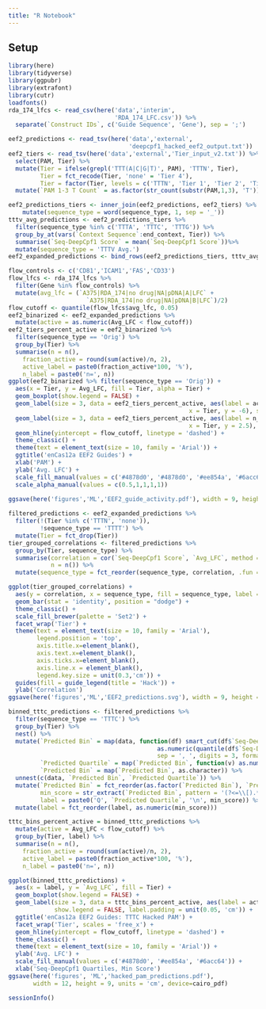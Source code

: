 ```yaml
---
title: "R Notebook"
---
```


## Setup

```r
library(here)
library(tidyverse)
library(ggpubr)
library(extrafont)
library(cutr)
loadfonts()
rda_174_lfcs <- read_csv(here('data','interim',
                              'RDA_174_LFC.csv')) %>%
  separate(`Construct IDs`, c('Guide Sequence', 'Gene'), sep = ';')

eef2_predictions <- read_tsv(here('data','external',
                                  'deepcpf1_hacked_eef2_output.txt'))
eef2_tiers <- read_tsv(here('data','external','Tier_input_v2.txt')) %>%
  select(PAM, Tier) %>%
  mutate(Tier = ifelse(grepl('TTT(A|C|G|T)', PAM), 'TTTN', Tier), 
         Tier = fct_recode(Tier, 'none' = 'Tier 4'), 
         Tier = factor(Tier, levels = c('TTTN', 'Tier 1', 'Tier 2', 'Tier 3', 'none'))) %>%
  mutate(`PAM 1-3 T Count` = as.factor(str_count(substr(PAM,1,3), 'T')))
```

```r
eef2_predictions_tiers <- inner_join(eef2_predictions, eef2_tiers) %>%
    mutate(sequence_type = word(sequence_type, 1, sep = '_'))
tttv_avg_predictions <- eef2_predictions_tiers %>%
  filter(sequence_type %in% c('TTTA', 'TTTC', 'TTTG')) %>%
  group_by_at(vars(`Context Sequence`:end_context, Tier)) %>%
  summarise(`Seq-DeepCpf1 Score` = mean(`Seq-DeepCpf1 Score`))%>%
  mutate(sequence_type = 'TTTV Avg.')
eef2_expanded_predictions <- bind_rows(eef2_predictions_tiers, tttv_avg_predictions)
```

```r
flow_controls <- c('CD81','ICAM1','FAS','CD33')
flow_lfcs <- rda_174_lfcs %>%
  filter(Gene %in% flow_controls) %>%
  mutate(avg_lfc = (`A375|RDA_174|no drug|NA|pDNA|A|LFC` + 
                      `A375|RDA_174|no drug|NA|pDNA|B|LFC`)/2)
flow_cutoff <- quantile(flow_lfcs$avg_lfc, 0.05)
eef2_binarized <- eef2_expanded_predictions %>%
  mutate(active = as.numeric(Avg_LFC < flow_cutoff))
eef2_tiers_percent_active = eef2_binarized %>%
  filter(sequence_type == 'Orig') %>%
  group_by(Tier) %>%
  summarise(n = n(),
    fraction_active = round(sum(active)/n, 2),
    active_label = paste0(fraction_active*100, '%'), 
    n_label = paste0('n=', n))
ggplot(eef2_binarized %>% filter(sequence_type == 'Orig')) +
  aes(x = Tier, y = Avg_LFC, fill = Tier, alpha = Tier) +
  geom_boxplot(show.legend = FALSE) +
  geom_label(size = 3, data = eef2_tiers_percent_active, aes(label = active_label, 
                                                   x = Tier, y = -6), show.legend = FALSE) +
  geom_label(size = 3, data = eef2_tiers_percent_active, aes(label = n_label, 
                                                   x = Tier, y = 2.5), show.legend = FALSE) +
  geom_hline(yintercept = flow_cutoff, linetype = 'dashed') +
  theme_classic() +
  theme(text = element_text(size = 10, family = 'Arial')) +
  ggtitle('enCas12a EEF2 Guides') +
  xlab('PAM') + 
  ylab('Avg. LFC') +
  scale_fill_manual(values = c('#4878d0', '#4878d0', '#ee854a', '#6acc64', 'darkgrey')) +
  scale_alpha_manual(values = c(0.5,1,1,1,1))
  
ggsave(here('figures','ML','EEF2_guide_activity.pdf'), width = 9, height = 9, units = 'cm', device = cairo_pdf)
```

```r
filtered_predictions <- eef2_expanded_predictions %>%
  filter(!(Tier %in% c('TTTN', 'none')), 
         !sequence_type == 'TTTT') %>%
  mutate(Tier = fct_drop(Tier))
tier_grouped_correlations <- filtered_predictions %>%
  group_by(Tier, sequence_type) %>%
  summarise(correlation = cor(`Seq-DeepCpf1 Score`, `Avg_LFC`, method = 'spearman'), 
            n = n()) %>%
  mutate(sequence_type = fct_reorder(sequence_type, correlation, .fun = mean))

ggplot(tier_grouped_correlations) +
  aes(y = correlation, x = sequence_type, fill = sequence_type, label = n) +
  geom_bar(stat = 'identity', position = "dodge") +
  theme_classic() +
  scale_fill_brewer(palette = 'Set2') +
  facet_wrap('Tier') +
  theme(text = element_text(size = 10, family = 'Arial'), 
        legend.position = 'top',
        axis.title.x=element_blank(),
        axis.text.x=element_blank(),
        axis.ticks.x=element_blank(),
        axis.line.x = element_blank(), 
        legend.key.size = unit(0.3,'cm')) +
  guides(fill = guide_legend(title = 'Hack')) +
  ylab('Correlation')
ggsave(here('figures','ML','EEF2_predictions.svg'), width = 9, height = 6, units = 'cm')
```

```r
binned_tttc_predictions <- filtered_predictions %>%
  filter(sequence_type == 'TTTC') %>%
  group_by(Tier) %>%
  nest() %>%
  mutate(`Predicted Bin` = map(data, function(df) smart_cut(df$`Seq-DeepCpf1 Score`, 
                                          as.numeric(quantile(df$`Seq-DeepCpf1 Score`)),
                                          sep = ', ', digits = 3, format_fun = signif)), 
         `Predicted Quartile` = map(`Predicted Bin`, function(v) as.numeric(v)),
         `Predicted Bin` = map(`Predicted Bin`, as.character)) %>%
  unnest(c(data, `Predicted Bin`, `Predicted Quartile`)) %>%
  mutate(`Predicted Bin` = fct_reorder(as.factor(`Predicted Bin`), `Predicted Quartile`), 
         min_score = str_extract(`Predicted Bin`, pattern = '(?<=\\[).*(?=\\,)'),
         label = paste0('Q', `Predicted Quartile`, '\n', min_score)) %>%
  mutate(label = fct_reorder(label, as.numeric(min_score)))

tttc_bins_percent_active = binned_tttc_predictions %>%
  mutate(active = Avg_LFC < flow_cutoff) %>%
  group_by(Tier, label) %>%
  summarise(n = n(),
    fraction_active = round(sum(active)/n, 2),
    active_label = paste0(fraction_active*100, '%'), 
    n_label = paste0('n=', n))

ggplot(binned_tttc_predictions) +
  aes(x = label, y = `Avg_LFC`, fill = Tier) +
  geom_boxplot(show.legend = FALSE) +
  geom_label(size = 3, data = tttc_bins_percent_active, aes(label = active_label, y = -6), 
             show.legend = FALSE, label.padding = unit(0.05, 'cm')) +
  ggtitle('enCas12a EEF2 Guides: TTTC Hacked PAM') +
  facet_wrap('Tier', scales = 'free_x') +
  geom_hline(yintercept = flow_cutoff, linetype = 'dashed') +
  theme_classic() +
  theme(text = element_text(size = 10, family = 'Arial')) +
  ylab('Avg. LFC') +
  scale_fill_manual(values = c('#4878d0', '#ee854a', '#6acc64')) +
  xlab('Seq-DeepCpf1 Quartiles, Min Score')
ggsave(here('figures', 'ML','hacked_pam_predictions.pdf'), 
       width = 12, height = 9, units = 'cm', device=cairo_pdf)
```


```r
sessionInfo()
```




